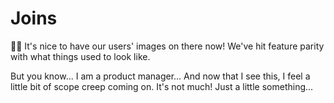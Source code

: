 # Joins

<EpicVideo url="https://www.epicweb.dev/workshops/data-modeling-deep-dive/sql/working-with-joins-in-sql/solution" />

👨‍💼 It's nice to have our users' images on there now! We've hit feature parity
with what things used to look like.

But you know... I am a product manager... And now that I see this, I feel a
little bit of scope creep coming on. It's not much! Just a little something...
